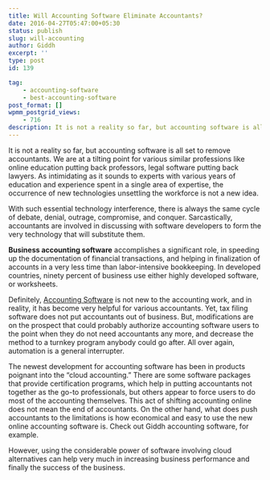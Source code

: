 ```yaml
---
title: Will Accounting Software Eliminate Accountants?
date: 2016-04-27T05:47:00+05:30
status: publish
slug: will-accounting
author: Giddh
excerpt: ''
type: post
id: 139

tag:
    - accounting-software
    - best-accounting-software
post_format: []
wpmm_postgrid_views:
    - 716
description: It is not a reality so far, but accounting software is all set to remove accountants. We are at a tilting point for various similar professions
---
```

It is not a reality so far, but accounting software is all set to remove accountants. We are at a tilting point for various similar professions like online education putting back professors, legal software putting back lawyers. As intimidating as it sounds to experts with various years of education and experience spent in a single area of expertise, the occurrence of new technologies unsettling the workforce is not a new idea.

With such essential technology interference, there is always the same cycle of debate, denial, outrage, compromise, and conquer. Sarcastically, accountants are involved in discussing with software developers to form the very technology that will substitute them.

**Business accounting software** accomplishes a significant role, in speeding up the documentation of financial transactions, and helping in finalization of accounts in a very less time than labor-intensive bookkeeping. In developed countries, ninety percent of business use either highly developed software, or worksheets.

Definitely, [Accounting Software](https://giddh.com/) is not new to the accounting work, and in reality, it has become very helpful for various accountants. Yet, tax filing software does not put accountants out of business. But, modifications are on the prospect that could probably authorize accounting software users to the point when they do not need accountants any more, and decrease the method to a turnkey program anybody could go after. All over again, automation is a general interrupter.

The newest development for accounting software has been in products poignant into the “cloud accounting.” There are some software packages that provide certification programs, which help in putting accountants not together as the go-to professionals, but others appear to force users to do most of the accounting themselves. This act of shifting accounting online does not mean the end of accountants. On the other hand, what does push accountants to the limitations is how economical and easy to use the new online accounting software is. Check out Giddh accounting software, for example.

However, using the considerable power of software involving cloud alternatives can help very much in increasing business performance and finally the success of the business.